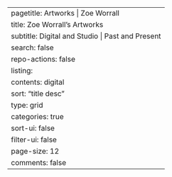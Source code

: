 ---
pagetitle: Artworks | Zoe Worrall
title: Zoe Worrall's Artworks
subtitle: Digital and Studio | Past and Present
search: false
repo-actions: false
listing:
  contents: digital
  sort: "title desc"
  type: grid
  categories: true
  sort-ui: false
  filter-ui: false
  page-size: 12
comments: false
---
